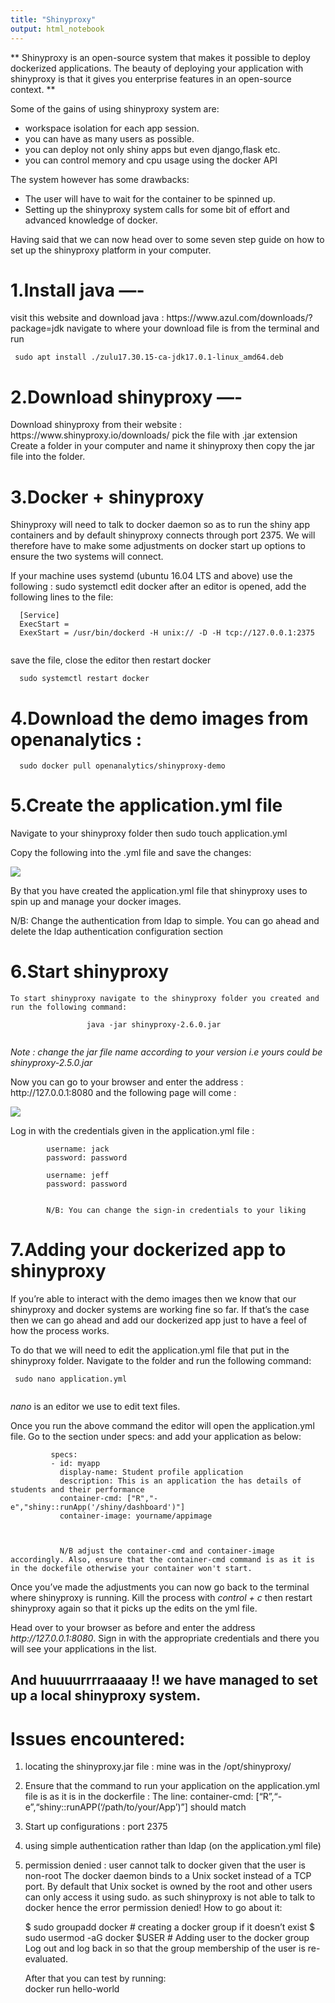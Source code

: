 ```yaml
---
title: "Shinyproxy"
output: html_notebook
---
```


** Shinyproxy is an open-source system that makes it possible to deploy dockerized applications. The beauty of deploying your application with shinyproxy is that it gives you enterprise features in an open-source context. **  


Some of the gains of using shinyproxy system are: 

   * workspace isolation for each app session.     
   * you can have as many users as possible.  
   * you can deploy not only shiny apps but even django,flask etc.  
   * you can control memory and cpu usage using the docker API  

The system however has some drawbacks: 

   * The user will have to wait for the container to be spinned up.  
   * Setting up the shinyproxy system calls for some bit of effort and advanced knowledge of docker.  


Having said that we can now head over to some seven step guide on how to set up the shinyproxy platform in your computer.  


# 1.Install java ----
 visit this website and download java : https://www.azul.com/downloads/?package=jdk
 navigate to where your download file is from the terminal and run 
 
     sudo apt install ./zulu17.30.15-ca-jdk17.0.1-linux_amd64.deb
 
# 2.Download shinyproxy ---- 
Download shinyproxy from their website : https://www.shinyproxy.io/downloads/ 
pick the file with .jar extension   
Create a folder in your computer and name it shinyproxy then copy the jar file into the folder.

# 3.Docker + shinyproxy
Shinyproxy will need to talk to docker daemon so as to run the shiny app containers and by default shinyproxy connects through port 2375. We will therefore have to make some adjustments on docker start up options to ensure the two systems will connect.  


If your machine uses systemd (ubuntu 16.04 LTS and above) use the following :
   sudo systemctl edit docker
   after an editor is opened, add the following lines to the file:  
   
      [Service]
      ExecStart = 
      ExexStart = /usr/bin/dockerd -H unix:// -D -H tcp://127.0.0.1:2375
      
  save the file, close the editor then restart docker
      
      sudo systemctl restart docker

# 4.Download the demo images from openanalytics :

      sudo docker pull openanalytics/shinyproxy-demo

# 5.Create the application.yml file
Navigate to your shinyproxy folder then sudo touch application.yml 

   Copy the following into the .yml file and save the changes:  
   
   ![](www/yml_file.png)


By that you have created the application.yml file that shinyproxy uses to spin up and manage your docker images. 

N/B: Change the authentication from ldap to simple. You can go ahead and delete the ldap authentication configuration section 

# 6.Start shinyproxy
    To start shinyproxy navigate to the shinyproxy folder you created and run the following command:   
     
                     java -jar shinyproxy-2.6.0.jar 
                     
   _Note : change the jar file name according to your version i.e yours could be shinyproxy-2.5.0.jar_  

   Now you can go to your browser and enter the address : http://127.0.0.1:8080 and the following page will come :
   
   ![](www/shinyproxy_loginpage.png)
   
   Log in with the credentials given in the application.yml file : 
   
            username: jack
            password: password
            
            username: jeff
            password: password
            
            
            N/B: You can change the sign-in credentials to your liking
   
   
   
# 7.Adding your dockerized app to shinyproxy

If you're able to interact with the demo images then we know that our shinyproxy and docker systems are working fine so far. If that's the case then we can go ahead and add our dockerized app just to have a feel of how the process works.  

To do that we will need to edit the application.yml file that put in the shinyproxy folder. Navigate to the folder and run the following command: 

     sudo nano application.yml
     
_nano_ is an editor we use to edit text files. 

Once you run the above command the editor will open the application.yml file. Go to the section under specs: and add your application as below: 

             specs: 
             - id: myapp
               display-name: Student profile application
               description: This is an application the has details of students and their performance
               container-cmd: ["R","-e","shiny::runApp('/shiny/dashboard')"]
               container-image: yourname/appimage
               
               
               
               N/B adjust the container-cmd and container-image accordingly. Also, ensure that the container-cmd command is as it is in the dockefile otherwise your container won't start. 


Once you've made the adjustments you can now go back to the terminal where shinyproxy is running. Kill the process with *control + c* then restart shinyproxy again so that it picks up the edits on the yml file.  

Head over to your browser as before and enter the address *http://127.0.0.1:8080*. Sign in with the appropriate credentials and there you will see your applications in the list. 

## And huuuurrrraaaaay !! we have managed to set up a local shinyproxy system. 


# Issues encountered:  
1. locating the shinyproxy.jar file : mine was in the /opt/shinyproxy/
2. Ensure that the command to run your application on the application.yml file is as it is in the dockerfile :
   The line:
          container-cmd: ["R","-e","shiny::runAPP('/path/to/your/App')"] should match 
3. Start up configurations : port 2375
4. using simple authentication rather than ldap (on the application.yml file)
5. permission denied : user cannot talk to docker given that the user is non-root
 The docker daemon binds to a Unix socket instead of a TCP port. By default that Unix socket is owned by the root and other users can only access it using sudo. as such shinyproxy is not able to talk to docker hence the error permission denied!
 How to go about it: 
    
      $ sudo groupadd docker # creating a docker group if it doesn't exist
      $ sudo usermod -aG docker $USER # Adding user to the docker group
      Log out and log back in so that the group membership of the user is re-evaluated. 
      
      After that you can test by running:  
           docker run hello-world 
           
           
      
  



      
      
  
   